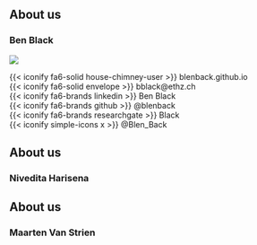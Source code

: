 ## About us
### Ben Black

::: {layout="[0.38, -0.02, 0.60]" layout-valign="center"}
<img src = "https://github.com/blenback.png" class = "picture" />

 [{{< iconify fa6-solid house-chimney-user >}} blenback.github.io](https://blenback.github.io/){style="text-decoration: none;"}<br>
 [{{< iconify fa6-solid envelope >}} bblack@ethz.ch](mailto:bblack@ethz.ch){style="text-decoration: none;"}<br>
 [{{< iconify fa6-brands linkedin >}} Ben Black](https://www.linkedin.com/in/ben-black-9889a1150/){style="text-decoration: none;"}<br>
 [{{< iconify fa6-brands github >}} \@blenback](https://github.com/blenback/){style="text-decoration: none;"}<br>
 [{{< iconify fa6-brands researchgate >}} \Benjamin Black](https://www.researchgate.net/profile/Benjamin-Black-5/){style="text-decoration: none;"}<br>
 [{{< iconify simple-icons x >}} \@Blen_Back](https://twitter.com/Blen_Back/){style="text-decoration: none;"}<br>
:::

::: {.content-visible when-format="revealjs"}
## About us
:::
### Nivedita Harisena

::: {.content-visible when-format="revealjs"}
## About us
:::
### Maarten Van Strien
